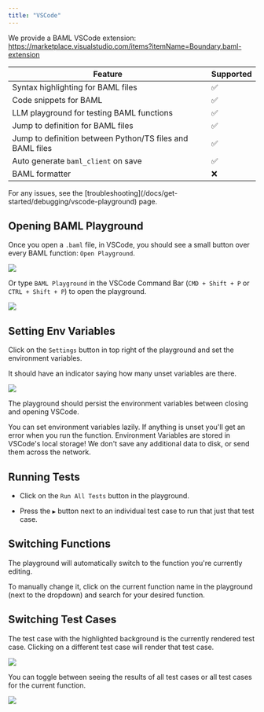 ```yaml
---
title: "VSCode"
---
```


We provide a BAML VSCode extension:     https://marketplace.visualstudio.com/items?itemName=Boundary.baml-extension


| Feature | Supported |
|---------|-----------|
| Syntax highlighting for BAML files | ✅ |
| Code snippets for BAML | ✅ |
| LLM playground for testing BAML functions | ✅ |
| Jump to definition for BAML files | ✅ |
| Jump to definition between Python/TS files and BAML files | ✅ |
| Auto generate `baml_client` on save | ✅ |
| BAML formatter | ❌ |

<Warning>
  For any issues, see the [troubleshooting](/docs/get-started/debugging/vscode-playground) page.
</Warning>

## Opening BAML Playground
 
Once you open a `.baml` file, in VSCode, you should see a small button over every BAML function: `Open Playground`.

<img src="/images/docs_latest/vscode/code-lens.png" />

Or type `BAML Playground` in the VSCode Command Bar (`CMD + Shift + P` or `CTRL + Shift + P`) to open the playground.

<img src="/images/docs_latest/vscode/open-playground.png" />

## Setting Env Variables

Click on the `Settings` button in top right of the playground and set the environment variables.

It should have an indicator saying how many unset variables are there.

<img src="/images/docs_latest/vscode/playground-preview.png" />

The playground should persist the environment variables between closing and opening VSCode.

<Tip>
  You can set environment variables lazily. If anything is unset you'll get an error when you run the function.
</Tip>

<Info>
  Environment Variables are stored in VSCode's local storage! We don't save any additional data to disk, or send them across the network.
</Info>


## Running Tests

- Click on the `Run All Tests` button in the playground.

- Press the `▶️` button next to an individual test case to run that just that test case.


## Switching Functions

The playground will automatically switch to the function you're currently editing.

To manually change it, click on the current function name in the playground (next to the dropdown) and search for your desired function.

## Switching Test Cases

The test case with the highlighted background is the currently rendered test case. Clicking on a different test case will render that test case.

<img src="/images/docs_latest/vscode/test-cases.png" />

You can toggle between seeing the results of all test cases or all test cases for the current function.

<img src="/images/docs_latest/vscode/test-case-buttons.png" />
